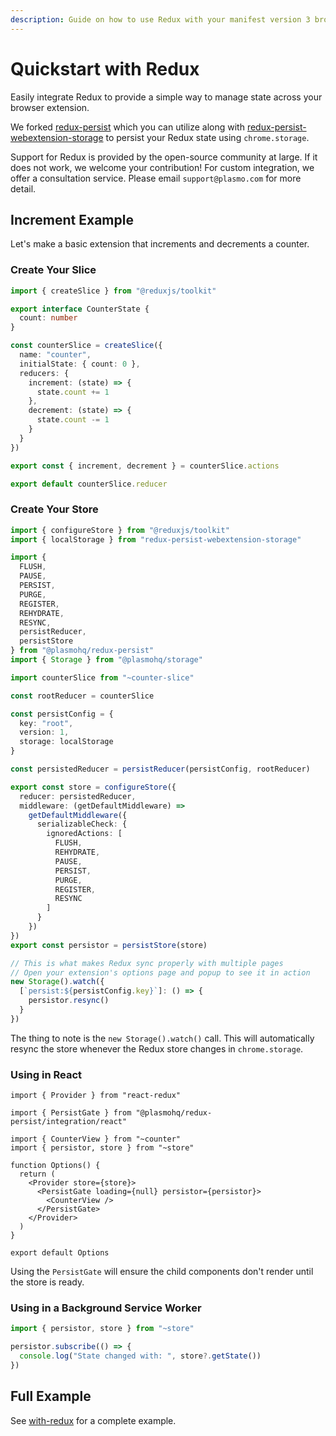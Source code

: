 ```yaml
---
description: Guide on how to use Redux with your manifest version 3 browser extension.
---
```


# Quickstart with Redux

Easily integrate Redux to provide a simple way to manage state across your browser extension.

We forked [redux-persist](https://github.com/plasmo-foss/redux-persist) which you can utilize along with [redux-persist-webextension-storage](https://www.npmjs.com/package/redux-persist-webextension-storage) to persist your Redux state using `chrome.storage`.

<Callout emoji="⚠️">

Support for Redux is provided by the open-source community at large. If it does not work, we welcome your contribution! For custom integration, we offer a consultation service. Please email `support@plasmo.com` for more detail.

</Callout>

## Increment Example

Let's make a basic extension that increments and decrements a counter.

### Create Your Slice

```ts filename="counter-slice.ts"
import { createSlice } from "@reduxjs/toolkit"

export interface CounterState {
  count: number
}

const counterSlice = createSlice({
  name: "counter",
  initialState: { count: 0 },
  reducers: {
    increment: (state) => {
      state.count += 1
    },
    decrement: (state) => {
      state.count -= 1
    }
  }
})

export const { increment, decrement } = counterSlice.actions

export default counterSlice.reducer
```

### Create Your Store

```ts filename="store.ts"
import { configureStore } from "@reduxjs/toolkit"
import { localStorage } from "redux-persist-webextension-storage"

import {
  FLUSH,
  PAUSE,
  PERSIST,
  PURGE,
  REGISTER,
  REHYDRATE,
  RESYNC,
  persistReducer,
  persistStore
} from "@plasmohq/redux-persist"
import { Storage } from "@plasmohq/storage"

import counterSlice from "~counter-slice"

const rootReducer = counterSlice

const persistConfig = {
  key: "root",
  version: 1,
  storage: localStorage
}

const persistedReducer = persistReducer(persistConfig, rootReducer)

export const store = configureStore({
  reducer: persistedReducer,
  middleware: (getDefaultMiddleware) =>
    getDefaultMiddleware({
      serializableCheck: {
        ignoredActions: [
          FLUSH,
          REHYDRATE,
          PAUSE,
          PERSIST,
          PURGE,
          REGISTER,
          RESYNC
        ]
      }
    })
})
export const persistor = persistStore(store)

// This is what makes Redux sync properly with multiple pages
// Open your extension's options page and popup to see it in action
new Storage().watch({
  [`persist:${persistConfig.key}`]: () => {
    persistor.resync()
  }
})
```

The thing to note is the `new Storage().watch()` call. This will automatically resync the store whenever the Redux store changes in `chrome.storage`.

### Using in React

```tsx filename="options.tsx"
import { Provider } from "react-redux"

import { PersistGate } from "@plasmohq/redux-persist/integration/react"

import { CounterView } from "~counter"
import { persistor, store } from "~store"

function Options() {
  return (
    <Provider store={store}>
      <PersistGate loading={null} persistor={persistor}>
        <CounterView />
      </PersistGate>
    </Provider>
  )
}

export default Options
```

Using the `PersistGate` will ensure the child components don't render until the store is ready.

### Using in a Background Service Worker

```ts filename="background.ts"
import { persistor, store } from "~store"

persistor.subscribe(() => {
  console.log("State changed with: ", store?.getState())
})
```

## Full Example

See [with-redux](https://github.com/PlasmoHQ/examples/tree/main/with-redux) for a complete example.
